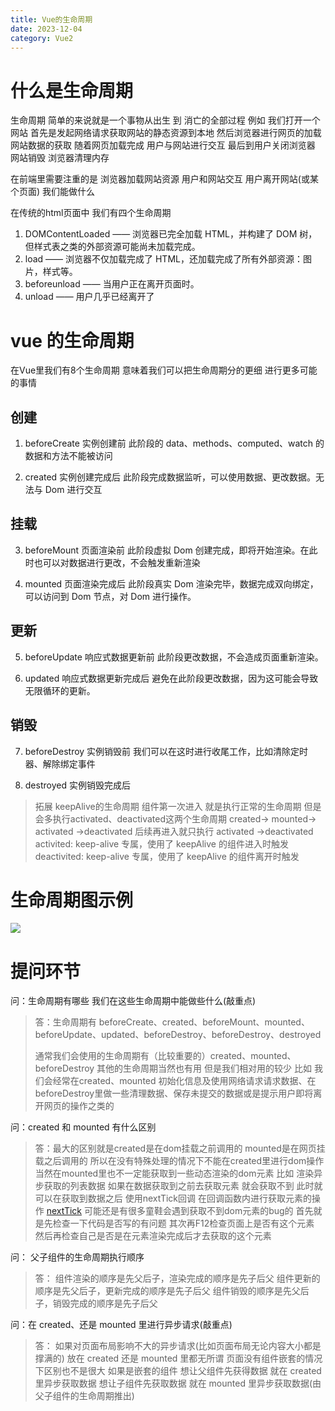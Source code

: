 ```yaml
---
title: Vue的生命周期
date: 2023-12-04
category: Vue2
---
```


# 什么是生命周期

生命周期 简单的来说就是一个事物从出生 到 消亡的全部过程
例如 我们打开一个网站 首先是发起网络请求获取网站的静态资源到本地 然后浏览器进行网页的加载 网站数据的获取 随着网页加载完成 用户与网站进行交互 最后到用户关闭浏览器 网站销毁 浏览器清理内存

在前端里需要注重的是 浏览器加载网站资源 用户和网站交互 用户离开网站(或某个页面) 我们能做什么

在传统的html页面中 我们有四个生命周期

1.  DOMContentLoaded —— 浏览器已完全加载 HTML，并构建了 DOM 树，但样式表之类的外部资源可能尚未加载完成。
2.  load —— 浏览器不仅加载完成了 HTML，还加载完成了所有外部资源：图片，样式等。
3.  beforeunload —— 当用户正在离开页面时。
4.  unload —— 用户几乎已经离开了

# vue 的生命周期

在Vue里我们有8个生命周期 意味着我们可以把生命周期分的更细 进行更多可能的事情

## 创建

1.  beforeCreate 实例创建前
    此阶段的 data、methods、computed、watch 的数据和方法不能被访问

2.  created 实例创建完成后
    此阶段完成数据监听，可以使用数据、更改数据。无法与 Dom 进行交互

## 挂载

3.  beforeMount 页面渲染前
    此阶段虚拟 Dom 创建完成，即将开始渲染。在此时也可以对数据进行更改，不会触发重新渲染

4.  mounted 页面渲染完成后
    此阶段真实 Dom 渲染完毕，数据完成双向绑定，可以访问到 Dom 节点，对 Dom 进行操作。

## 更新

5.  beforeUpdate 响应式数据更新前
    此阶段更改数据，不会造成页面重新渲染。

6.  updated 响应式数据更新完成后
    避免在此阶段更改数据，因为这可能会导致无限循环的更新。

## 销毁

7.  beforeDestroy 实例销毁前
    我们可以在这时进行收尾工作，比如清除定时器、解除绑定事件

8.  destroyed 实例销毁完成后

> 拓展
> keepAlive的生命周期
> 组件第一次进入 就是执行正常的生命周期 但是会多执行activated、deactivated这两个生命周期 created-> mounted-> activated ->deactivated
> 后续再进入就只执行 activated ->deactivated
> activited:
> keep-alive 专属，使用了 keepAlive 的组件进入时触发
> deactivited:
> keep-alive 专属，使用了 keepAlive 的组件离开时触发

# 生命周期图示例

![](/posts/vue2/lifecycle.png)

# 提问环节

问：生命周期有哪些 我们在这些生命周期中能做些什么(敲重点)

> 答：生命周期有 beforeCreate、created、beforeMount、mounted、beforeUpdate、updated、beforeDestroy、beforeDestroy、destroyed
>
> 通常我们会使用的生命周期有（比较重要的）created、mounted、beforeDestroy 其他的生命周期当然也有用 但是我们相对用的较少
> 比如 我们会经常在created、mounted 初始化信息及使用网络请求请求数据、在beforeDestroy里做一些清理数据、保存未提交的数据或是提示用户即将离开网页的操作之类的

问：created 和 mounted 有什么区别

> 答：最大的区别就是created是在dom挂载之前调用的 mounted是在网页挂载之后调用的 所以在没有特殊处理的情况下不能在created里进行dom操作 当然在mounted里也不一定能获取到一些动态渲染的dom元素
> 比如 渲染异步获取的列表数据 如果在数据获取到之前去获取元素 就会获取不到 此时就可以在获取到数据之后 使用nextTick回调 在回调函数内进行获取元素的操作 <a href="https://v2.cn.vuejs.org/v2/api/#vm-nextTick" target="\_blank">nextTick</a>
> 可能还是有很多童鞋会遇到获取不到dom元素的bug的 首先就是先检查一下代码是否写的有问题 其次再F12检查页面上是否有这个元素 然后再检查自己是否是在元素渲染完成后才去获取的这个元素

问： 父子组件的生命周期执行顺序

> 答：
> 组件渲染的顺序是先父后子，渲染完成的顺序是先子后父
> 组件更新的顺序是先父后子，更新完成的顺序是先子后父
> 组件销毁的顺序是先父后子，销毁完成的顺序是先子后父

问：在 created、还是 mounted 里进行异步请求(敲重点)

> 答：
> 如果对页面布局影响不大的异步请求(比如页面布局无论内容大小都是撑满的) 放在 created 还是 mounted 里都无所谓 页面没有组件嵌套的情况下区别也不是很大
> 如果是嵌套的组件 想让父组件先获得数据 就在 created 里异步获取数据 想让子组件先获取数据 就在 mounted 里异步获取数据(由父子组件的生命周期推出)
